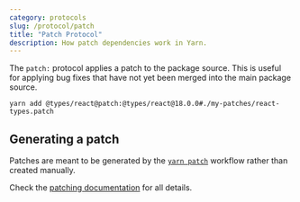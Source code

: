 ```yaml
---
category: protocols
slug: /protocol/patch
title: "Patch Protocol"
description: How patch dependencies work in Yarn.
---
```


The `patch:` protocol applies a patch to the package source. This is useful for applying bug fixes that have not yet been merged into the main package source.

```commandline
yarn add @types/react@patch:@types/react@18.0.0#./my-patches/react-types.patch
```

## Generating a patch

Patches are meant to be generated by the [`yarn patch`](/cli/patch) workflow rather than created manually.

Check the [patching documentation](/features/patching) for all details.
